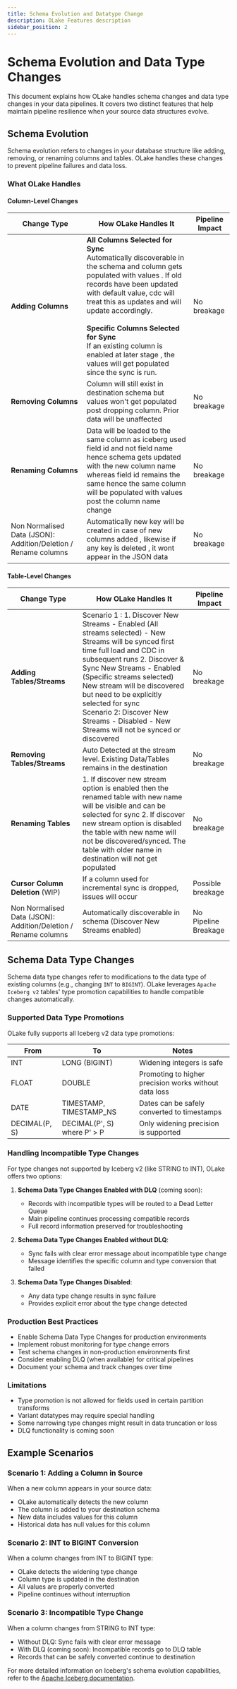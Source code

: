 ```yaml
---
title: Schema Evolution and Datatype Change
description: OLake Features description
sidebar_position: 2
---
```


# Schema Evolution and Data Type Changes

This document explains how OLake handles schema changes and data type changes in your data pipelines. It covers two distinct features that help maintain pipeline resilience when your source data structures evolve.

## Schema Evolution

Schema evolution refers to changes in your database structure like adding, removing, or renaming columns and tables. OLake handles these changes to prevent pipeline failures and data loss.

### What OLake Handles

#### Column-Level Changes

| Change Type                                                    | How OLake Handles It                                                                                                                                                                                                                                                                                                                                                                                      | Pipeline Impact |
| -------------------------------------------------------------- | --------------------------------------------------------------------------------------------------------------------------------------------------------------------------------------------------------------------------------------------------------------------------------------------------------------------------------------------------------------------------------------------------------- | --------------- |
| **Adding Columns**                                             | **All Columns Selected for Sync** <br/> Automatically discoverable in the schema and column gets populated with values . If old records have been updated with default value, cdc will treat this as updates and will update accordingly. <br/> <br/> **Specific Columns Selected for Sync** <br/> If an existing column is enabled at later stage , the values will get populated since the sync is run. | No breakage     |
| **Removing Columns**                                           | Column will still exist in destination schema but values won't get populated post dropping column. Prior data will be unaffected                                                                                                                                                                                                                                                                          | No breakage     |
| **Renaming Columns**                                           | Data will be loaded to the same column as iceberg used field id and not field name hence schema gets updated with the new column name whereas field id remains the same hence the same column will be populated with values post the column name change                                                                                                                                                   | No breakage     |
| Non Normalised Data (JSON): Addition/Deletion / Rename columns | Automatically new key will be created in case of new columns added , likewise if any key is deleted , it wont appear in the JSON data                                                                                                                                                                                                                                                                     | No breakage     |

#### Table-Level Changes

| Change Type                                                    | How OLake Handles It                                                                                                                                                                                                                                                                                                                                                                               | Pipeline Impact      |
| -------------------------------------------------------------- | -------------------------------------------------------------------------------------------------------------------------------------------------------------------------------------------------------------------------------------------------------------------------------------------------------------------------------------------------------------------------------------------------- | -------------------- |
| **Adding Tables/Streams**                                      | Scenario 1 : 1. Discover New Streams - Enabled (All streams selected) - New Streams will be synced first time full load and CDC in subsequent runs 2. Discover & Sync New Streams - Enabled (Specific streams selected) New stream will be discovered but need to be explicitly selected for sync <br/> Scenario 2: Discover New Streams - Disabled - New Streams will not be synced or discovered | No breakage          |
| **Removing Tables/Streams**                                    | Auto Detected at the stream level. Existing Data/Tables remains in the destination                                                                                                                                                                                                                                                                                                                 | No breakage          |
| **Renaming Tables**                                            | 1. If discover new stream option is enabled then the renamed table with new name will be visible and can be selected for sync 2. If discover new stream option is disabled the table with new name will not be discovered/synced. The table with older name in destination will not get populated                                                                                                  | No breakage          |
| **Cursor Column Deletion** (WIP)                               | If a column used for incremental sync is dropped, issues will occur                                                                                                                                                                                                                                                                                                                                | Possible breakage    |
| Non Normalised Data (JSON): Addition/Deletion / Rename columns | Automatically discoverable in schema (Discover New Streams enabled)                                                                                                                                                                                                                                                                                                                                | No Pipeline Breakage |

## Schema Data Type Changes

Schema data type changes refer to modifications to the data type of existing columns (e.g., changing `INT` to `BIGINT`). OLake leverages `Apache Iceberg v2` tables' type promotion capabilities to handle compatible changes automatically.

### Supported Data Type Promotions

OLake fully supports all Iceberg v2 data type promotions:

| From          | To                          | Notes                                                 |
| ------------- | --------------------------- | ----------------------------------------------------- |
| INT           | LONG (BIGINT)               | Widening integers is safe                             |
| FLOAT         | DOUBLE                      | Promoting to higher precision works without data loss |
| DATE          | TIMESTAMP, TIMESTAMP_NS     | Dates can be safely converted to timestamps           |
| DECIMAL(P, S) | DECIMAL(P', S) where P' > P | Only widening precision is supported                  |

### Handling Incompatible Type Changes

For type changes not supported by Iceberg v2 (like STRING to INT), OLake offers two options:

1. **Schema Data Type Changes Enabled with DLQ** (coming soon):

   - Records with incompatible types will be routed to a Dead Letter Queue
   - Main pipeline continues processing compatible records
   - Full record information preserved for troubleshooting

2. **Schema Data Type Changes Enabled without DLQ**:

   - Sync fails with clear error message about incompatible type change
   - Message identifies the specific column and type conversion that failed

3. **Schema Data Type Changes Disabled**:
   - Any data type change results in sync failure
   - Provides explicit error about the type change detected

### Production Best Practices

- Enable Schema Data Type Changes for production environments
- Implement robust monitoring for type change errors
- Test schema changes in non-production environments first
- Consider enabling DLQ (when available) for critical pipelines
- Document your schema and track changes over time

### Limitations

- Type promotion is not allowed for fields used in certain partition transforms
- Variant datatypes may require special handling
- Some narrowing type changes might result in data truncation or loss
- DLQ functionality is coming soon

## Example Scenarios

### Scenario 1: Adding a Column in Source

When a new column appears in your source data:

- OLake automatically detects the new column
- The column is added to your destination schema
- New data includes values for this column
- Historical data has null values for this column

### Scenario 2: INT to BIGINT Conversion

When a column changes from INT to BIGINT type:

- OLake detects the widening type change
- Column type is updated in the destination
- All values are properly converted
- Pipeline continues without interruption

### Scenario 3: Incompatible Type Change

When a column changes from STRING to INT type:

- Without DLQ: Sync fails with clear error message
- With DLQ (coming soon): Incompatible records go to DLQ table
- Records that can be safely converted continue to destination

For more detailed information on Iceberg's schema evolution capabilities, refer to the [Apache Iceberg documentation](https://iceberg.apache.org/spec/#schema-evolution).
